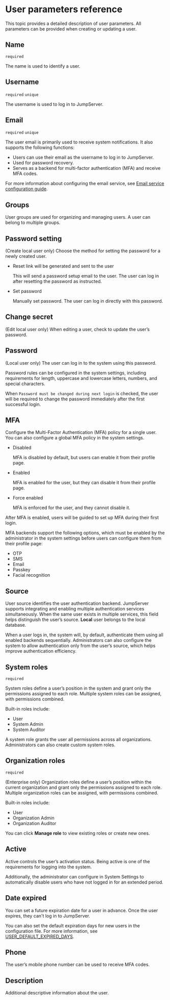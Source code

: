 # User parameters reference

This topic provides a detailed description of user parameters. All parameters can be provided when creating or updating a user.

## Name

`required`

The name is used to identify a user.

## Username

`required` `unique`

The username is used to log in to JumpServer.

## Email

`required` `unique`

The user email is primarily used to receive system notifications. 
It also supports the following functions:
- Users can use their email as the username to log in to JumpServer.
- Used for password recovery.
- Serves as a backend for multi-factor authentication (MFA) and receive MFA codes.

For more information about configuring the email service, see [Email service configuration guide](/docs/notifications/email).

## Groups

User groups are used for organizing and managing users. A user can belong to multiple groups.

## Password setting

(Create local user only) Choose the method for setting the password for a newly created user.

- Reset link will be generated and sent to the user

  This will send a password setup email to the user. The user can log in after resetting the password as instructed.

- Set password

  Manually set password. The user can log in directly with this password.

## Change secret

(Edit local user only) When editing a user, check to update the user’s password.

## Password

(Local user only) The user can log in to the system using this password. 

Password rules can be configured in the system settings, including requirements for length, uppercase and lowercase letters, numbers, and special characters.

When `Password must be changed during next login` is checked, the user will be required to change the password immediately after the first successful login.

## MFA
Configure the Multi-Factor Authentication (MFA) policy for a single user. You can also configure a global MFA policy in the system settings.

- Disabled

  MFA is disabled by default, but users can enable it from their profile page. 

- Enabled

  MFA is enabled for the user, but they can disable it from their profile page.

- Force enabled

  MFA is enforced for the user, and they cannot disable it.

After MFA is enabled, users will be guided to set up MFA during their first login.

MFA backends support the following options, which must be enabled by the administrator in the system settings before users can configure them from their profile page:
- OTP
- SMS
- Email
- Passkey
- Facial recognition

## Source
User source identifies the user authentication backend. JumpServer supports integrating and enabling multiple authentication services simultaneously. When the same user exists in multiple services, this field helps distinguish the user’s source. **Local** user belongs to the local database.

When a user logs in, the system will, by default, authenticate them using all enabled backends sequentially. Administrators can also configure the system to allow authentication only from the user’s source, which helps improve authentication efficiency.

## System roles

`required`

System roles define a user’s position in the system and grant only the permissions assigned to each role. Multiple system roles can be assigned, with permissions combined.

Built-in roles include: 
- User
- System Admin
- System Auditor

<Alert type="xpack">
A system role grants the user all permissions across all organizations. Administrators can also create custom system roles.
</Alert>

## Organization roles <Icon name="xpack-md" />

`required`

(Enterprise only) Organization roles define a user’s position within the current organization and grant only the permissions assigned to each role. Multiple organization roles can be assigned, with permissions combined.

Built-in roles include: 
- User
- Organization Admin
- Organization Auditor

You can click **Manage role** to view existing roles or create new ones.

## Active
Active controls the user’s activation status. Being active is one of the requirements for logging into the system. 

Additionally, the administrator can configure in System Settings to automatically disable users who have not logged in for an extended period.

## Date expired

You can set a future expiration date for a user in advance. Once the user expires, they can't log in to JumpServer.

You can also set the default expiration days for new users in the configuration file. For more information, see [USER_DEFAULT_EXPIRED_DAYS](/docs/configuration#user_default_expired_days).

## Phone

The user’s mobile phone number can be used to receive MFA codes. 

## Description

Additional descriptive information about the user.